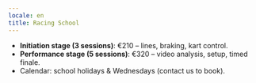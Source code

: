 ```yaml
---
locale: en
title: Racing School
---
```


- **Initiation stage (3 sessions)**: €210 – lines, braking, kart control.
- **Performance stage (5 sessions)**: €320 – video analysis, setup, timed finale.
- Calendar: school holidays & Wednesdays (contact us to book).
